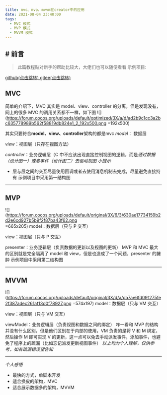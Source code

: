 ```yaml
---
title: mvc、mvp、mvvm在creator中的应用
date: 2021-08-04 23:40:00
tags:
  - MVC 模式
  - MVP 模式
  - MVVM 模式
---
```


## # 前言

> 此篇教程贴对新手的帮助比较大，大佬们也可以随便看看
> 示例项目:

<a href="https://github.com/1226085293/cc-structure" rel="nofollow noopener">
  github(点击跳转)
</a>

<a href="https://gitee.com/muzzik/cc-structure" rel="nofollow noopener">
  gitee(点击跳转)
</a>

## MVC

简单的介绍下，MVC 其实是 model、view、controller 的分离，但是发现没有，网上的很多 MVC 的调用关系都不一样，如下图
![](https://forum.cocos.org/uploads/default/optimized/3X/a/d/ad2b9c1cc3a2bc635778989b562f58819db824e1_2_192x500.png =192x500)

其实只要符合**model、view、controller**架构的都是mvc
_model_： 数据层

_view_：视图层（只存在视图方法）

_controller_：业务逻辑层（C 中不应该出现直接控制视图的逻辑，而是*通过数据（设计图一）或者事件（设计图二）去驱动视图*
_小提示_

- 层与层之间的交互尽量使用回调或者去使用消息机制去完成，尽量避免直接持有
  示例项目中采用第一结构图

---

## MVP

![](https://forum.cocos.org/uploads/default/original/3X/6/3/630ae17734159b2d2e6cd927b5b9f2f87ba43f62.png =665x205)
model：数据层（只与 P 交互）

view：视图层（只与 P 交互）

presenter：业务逻辑层（负责数据的更新以及视图的更新）
MVP 和 MVC 最大的区别就是完全隔离了 model 和 view，但是也造成了一个问题，presenter 的臃肿
示例项目中采用第二结构图

---

## MVVM

![](https://forum.cocos.org/uploads/default/original/3X/d/a/da7ae6fd091275fe2f387adec261af13d0f78927.png =574x197)
model：数据层（只与 VM 交互）

view：视图层（只与 VM 交互）

viewModel：业务逻辑层（负责视图和数据之间的绑定）
咋一看和 MVP 的结构并没有什么区别，但是他们区别在于内部的使用，VM 负责的是将 V 和 M 绑定，然后操作 M 即可实现 V 的更新，这一点可以免去手动派发事件，添加事件，也避免了程序上的疏漏（比如忘记派发更新视图事件）
_以上均为个人理解，仅供参考，如有疏漏错误望告知_

---

_个人感悟_

- 最快的方式，单脚本开发
- 适合换皮的架构，MVC
- 适合展示数据多的架构，MVVM
